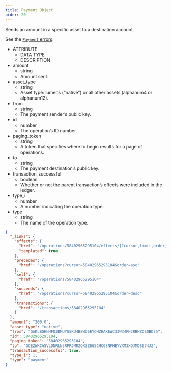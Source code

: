 ```yaml
---
title: Payment Object
order: 20
---
```



Sends an amount in a specific asset to a destination account.

See the [`Payment` errors](../../../errors/result-codes/operation-specific/payment.mdx).

<AttributeTable>

- ATTRIBUTE
  - DATA TYPE
  - DESCRIPTION
- amount
  - string
  - Amount sent.
- asset_type
  - string
  - Asset type: lumens (“native”) or all other assets (alphanum4 or alphanum12).
- from
  - string
  - The payment sender’s public key.
- id
  - number
  - The operation’s ID number.
- paging_token
  - string
  - A token that specifies where to begin results for a page of operations.
- to
  - string
  - The payment destination’s public key.
- transaction_successful
  - boolean
  - Whether or not the parent transaction’s effects were included in the ledger.
- type_i
  - number
  - A number indicating the operation type.
- type
  - string
  - The name of the operation type.

</AttributeTable>

<ExampleResponse>

```json
{
  "_links": {
    "effects": {
      "href": "/operations/58402965295104/effects/{?cursor,limit,order}",
      "templated": true
    },
    "precedes": {
      "href": "/operations?cursor=58402965295104&order=asc"
    },
    "self": {
      "href": "/operations/58402965295104"
    },
    "succeeds": {
      "href": "/operations?cursor=58402965295104&order=desc"
    },
    "transactions": {
      "href": "/transactions/58402965295104"
    }
  },
  "amount": "200.0",
  "asset_type": "native",
  "from": "GAKLBGHNHFQ3BMUYG5KU4BEWO6EYQHZHAXEWC33W34PH2RBHZDSQBD75",
  "id": 58402965295104,
  "paging_token": "58402965295104",
  "to": "GCEZWKCA5VLDNRLN3RPRJMRZOX3Z6G5CHCGSNFHEYVXM3XOJMDS674JZ",
  "transaction_successful": true,
  "type_i": 1,
  "type": "payment"
}
```

</ExampleResponse>
